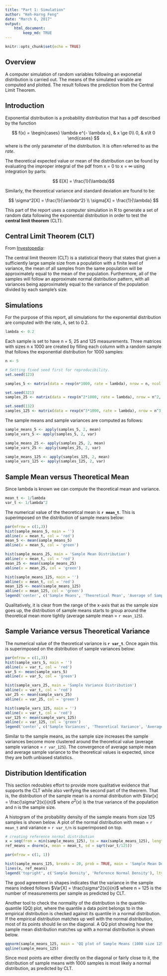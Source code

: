 ```yaml
---
title: "Part 1: Simulation"
author: "Keh-Harng Feng"
date: "March 6, 2017"
output: 
    html_document:
        keep_md: TRUE
---
```


```r
knitr::opts_chunk$set(echo = TRUE)
```

## Overview
A computer simulation of random variables following an exponetial distribution is carried out. The means of the simulated variable are computed and plotted. The result follows the prediction from the Central Limit Theorem.

## Introduction

Exponential distribution is a probability distribution that has a pdf described by the function

$$ 
f(x) = 
\begin{cases}
    \lambda e^{- \lambda x}, & x \ge 0\\
    0, & x\lt 0
\end{cases}
$$
where \lambda is the only parameter of the distribution.  It is often referred to as the *rate*. 

The theoretical expected value or mean of the distribution can be found by evaluating the improper integral of the pdf from x = 0 to x = $\infty$ using integration by parts:

$$ E[X] = \frac{1}{\lambda}$$

Similarly, the theoretical variance and standard deviation are found to be:

$$ 
\sigma^2[X] = \frac{1}{\lambda^2} \\
\sigma[X] = \frac{1}{\lambda}
$$

This part of the report uses a computer simulation in R to generate a set of random data following the exponential distribution in order to test the **central limit theorem**  (CLT).

## Central Limit Theorem (CLT)

From [Investopedia](http://www.investopedia.com/terms/c/central_limit_theorem.asp):

The central limit theorem (CLT) is a statistical theory that states that given a sufficiently large sample size from a population with a finite level of variance, the mean of all samples from the same population will be approximately equal to the mean of the population. Furthermore, all of the samples will follow an approximate normal distribution pattern, with all variances being approximately equal to the variance of the population divided by each sample's size.


## Simulations

For the purpose of this report, all simulations for the exponential distribution are computed with the rate, $\lambda$, set to 0.2.

```r
lambda <- 0.2
```

Each sample is set to have n = 5, 25 and 125 measurements. Three matrices with sizes n x 1000 are created by filling each column with a random sample that follows the exponential distribution for 1000 samples:

```r

n <- 5

# Setting fixed seed first for reproducibility.
set.seed(123)

samples_5 <- matrix(data = rexp(n*1000, rate = lambda), nrow = n, ncol = 1000)

set.seed(321)
samples_25 <- matrix(data = rexp(n^2*1000, rate = lambda), nrow = n^2, ncol = 1000)

set.seed(132)
samples_125 <- matrix(data = rexp(n^3*1000, rate = lambda), nrow = n^3, ncol = 1000)
```

The sample means and sample variances are computed as follows:

```r

sample_means_5 <- apply(samples_5, 2, mean)
sample_vars_5 <- apply(samples_5, 2, var)

sample_means_25 <- apply(samples_25, 2, mean)
sample_vars_25 <- apply(samples_25, 2, var)

sample_means_125 <- apply(samples_125, 2, mean)
sample_vars_125 <- apply(samples_125, 2, var)
```

## Sample Mean versus Theoretical Mean

Since lambda is known we can compute the theoretical mean and variance.

```r
mean_t <- 1/lambda
var_t <- 1/lambda^2
```

The numerical value of the theoretical mean is **`r mean_t`**. This is superimposed on the distribution of sample means below:

```r
par(mfrow = c(1,3))
hist(sample_means_5, main = '')
abline(v = mean_t, col = 'red')
mean_5 <- mean(sample_means_5)
abline(v = mean_5, col = 'green')

hist(sample_means_25, main = 'Sample Mean Distribution')
abline(v = mean_t, col = 'red')
mean_25 <- mean(sample_means_25)
abline(v = mean_25, col = 'green')

hist(sample_means_125, main = '')
abline(v = mean_t, col = 'red')
mean_125 <- mean(sample_means_125)
abline(v = mean_125, col = 'green')
legend('center', c('Sample Means', 'Theoretical Mean', 'Average of Sample Means'), lty = c(1,1,1), col = c('black', 'red', 'green'))
```

Qualitatively, it is clear from the range of the x-axis that as the sample size goes up, the distribution of sample means starts to group around the theoretical mean more tightly (average sample mean = `r mean_125`).

## Sample Variance versus Theoretical Variance

The numerical value of the theoretical variance is **`r var_t`**. Once again this is superimposed on the distribution of sample variances below:

```r
par(mfrow = c(1,3))
hist(sample_vars_5, main = '')
abline(v = var_t, col = 'red')
var_5 <- mean(sample_vars_5)
abline(v = var_5, col = 'green')

hist(sample_vars_25, main = 'Sample Variance Distribution')
abline(v = var_t, col = 'red')
var_25 <- mean(sample_vars_25)
abline(v = var_25, col = 'green')

hist(sample_vars_125, main = '')
abline(v = var_t, col = 'red')
var_125 <- mean(sample_vars_125)
abline(v = var_125, col = 'green')
legend('center', c('Sample Variances', 'Theoretical Variance', 'Average of Sample Variances'), lty = c(1,1,1), col = c('black', 'red', 'green'))
```

Similar to the sample means, as the sample size increases the sample variances become more clustered around the theoretical value (average sample variance = `r var_125`). The convergence of average sample mean and average sample variance to the theoretical values is expected, since they are both unbiased statistics.

## Distribution Identification

This section redoubles effort to provide more qualitative evidence that supports the CLT while also verifying the second part of the theorem. That is, the distribution of the sample mean is a normal distribution with $Var[x] = \frac{\sigma^2(x)}{n}$ where $\sigma^2(x)$ is the true variance of the population and n is the sample size. 

A histogram of the probability density of the sample means from size 125 samples is shown below. A plot of the normal distribution with mean = `r mean_t` and variance = `r var_t/n` is superimposed on top.
```r
# creating reference normal distribution
x = seq(from = min(sample_means_125), to = max(sample_means_125), length.out = 100)
ref_means = dnorm(x, mean = mean_t, sd = sqrt(var_t/125))

par(mfrow = c(1, 1))

hist(sample_means_125, breaks = 20, prob = TRUE, main = 'Sample Mean Density Distribution (1000 Size 125 Samples)', col = 'green')
lines(x, ref_means)
legend('topright', c('Sample Density', 'Reference Normal Density'), lty = c(1, 1), col = c('green', 'black'))

```

The good agreement in shapes indicates that the variance in the sample means indeed follows $Var[X] = \frac{\sigma^2(x)}{n}$ where n = 125 is the number of measurements per sample as predicted by CLT.

Another tool to check the normality of the distribution is the quantile-quantile (QQ) plot, where the quantile a data point belongs to in the empirical distribution is checked against its quantile in a normal distribution. If the empirical distribution matches up well with the normal distribution, most of its points should lie on the diagonal. A QQ plot showing how the sample mean distribution matches up with a normal distribution is shown below.

```r
qqnorm(sample_means_125, main = 'QQ plot of Sample Means (1000 size 125 samples) vs Normal Distribution')
qqline(sample_means_125)

```

Since most points are either directly on the diagonal or fairly close to it, the distribution of sample means with 1000 samples is most likely a normal distribution, as predicted by CLT.